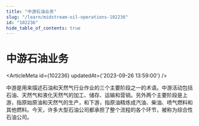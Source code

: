 ```yaml
---
title: "中游石油业务"
slug: "/learn/midstream-oil-operations-102236"
id: "102236"
hide_table_of_contents: true
---
```



# 中游石油业务

<ArticleMeta id={102236} updatedAt={'2023-09-26 13:59:00'} />
<div className='border-solid border-b border-t-0 my-4 border-[var(--ifm-color-gray-300)]' />

中游是用来描述石油和天然气行业作业的三个主要阶段之一的术语。中游活动包括石油、天然气和液化天然气的加工、储存、运输和营销。另外两个主要阶段是上游，指原始原油和天然气的生产，和下游，指原油精炼成汽油、柴油、喷气燃料和其他燃料。今天，许多大型石油公司都承担了整个流程的各个环节，被称为综合性石油公司。
